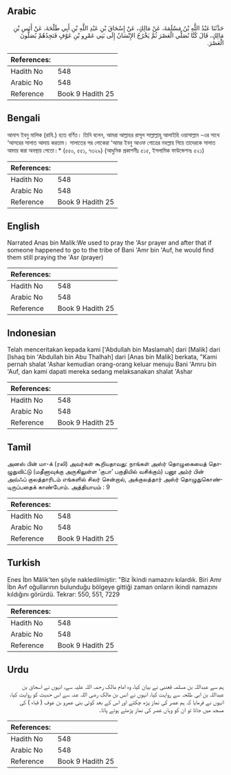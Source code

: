 ## Arabic


<div dir="rtl" lang="ar" style={{fontSize:'larger',backgroundColor:'#f8f9fa',padding:20}}>
حَدَّثَنَا عَبْدُ اللَّهِ بْنُ مَسْلَمَةَ، عَنْ مَالِكٍ، عَنْ إِسْحَاقَ بْنِ عَبْدِ اللَّهِ بْنِ أَبِي طَلْحَةَ، عَنْ أَنَسِ بْنِ مَالِكٍ، قَالَ كُنَّا نُصَلِّي الْعَصْرَ ثُمَّ يَخْرُجُ الإِنْسَانُ إِلَى بَنِي عَمْرِو بْنِ عَوْفٍ فَنَجِدُهُمْ يُصَلُّونَ الْعَصْرَ‏.‏
</div>
<div style={{backgroundColor:'#f8f9fa',padding:20, marginBottom: 10}}><table> <thead> <tr> <th>References:</th> <th></th> </tr> </thead> <tbody><tr><td>Hadith No</td><td>548</td></tr><tr><td>Arabic No</td><td>548</td></tr><tr><td>Reference</td><td>Book 9 Hadith 25</td></tr></tbody></table></div>

## Bengali


<div dir="ltr" lang="bn" style={{fontSize:'larger',backgroundColor:'#f8f9fa',padding:20}}>
আনাস ইবনু মালিক (রাযি.) হতে বর্ণিত। তিনি বলেন, আমরা আল্লাহর রাসূল সাল্লাল্লাহু আলাইহি ওয়াসাল্লাম -এর সাথে ‘আসরের সালাত আদায় করতাম। সালাতের পর লোকেরা ‘আমর ইবনু আওফ গোত্রের মহল্লায় গিয়ে তাদেরকে সালাত আদায় করা অবস্থায় পেতো।* (৫৫০, ৫৫১, ৭৩২৯) (আধুনিক প্রকাশনীঃ ৫১৫, ইসলামিক ফাউন্ডেশনঃ ৫২১)
</div>
<div style={{backgroundColor:'#f8f9fa',padding:20, marginBottom: 10}}><table> <thead> <tr> <th>References:</th> <th></th> </tr> </thead> <tbody><tr><td>Hadith No</td><td>548</td></tr><tr><td>Arabic No</td><td>548</td></tr><tr><td>Reference</td><td>Book 9 Hadith 25</td></tr></tbody></table></div>

## English


<div dir="ltr" lang="en" style={{fontSize:'larger',backgroundColor:'#f8f9fa',padding:20}}>
Narrated Anas bin Malik:We used to pray the 'Asr prayer and after that if someone happened to go to the tribe of Bani 'Amr bin 'Auf, he would find them still praying the 'Asr (prayer)
</div>
<div style={{backgroundColor:'#f8f9fa',padding:20, marginBottom: 10}}><table> <thead> <tr> <th>References:</th> <th></th> </tr> </thead> <tbody><tr><td>Hadith No</td><td>548</td></tr><tr><td>Arabic No</td><td>548</td></tr><tr><td>Reference</td><td>Book 9 Hadith 25</td></tr></tbody></table></div>

## Indonesian


<div dir="ltr" lang="id" style={{fontSize:'larger',backgroundColor:'#f8f9fa',padding:20}}>
Telah menceritakan kepada kami ['Abdullah bin Maslamah] dari [Malik] dari [Ishaq bin 'Abdullah bin Abu Thalhah] dari [Anas bin Malik] berkata, "Kami pernah shalat 'Ashar kemudian orang-orang keluar menuju Bani 'Amru bin 'Auf, dan kami dapati mereka sedang melaksanakan shalat 'Ashar
</div>
<div style={{backgroundColor:'#f8f9fa',padding:20, marginBottom: 10}}><table> <thead> <tr> <th>References:</th> <th></th> </tr> </thead> <tbody><tr><td>Hadith No</td><td>548</td></tr><tr><td>Arabic No</td><td>548</td></tr><tr><td>Reference</td><td>Book 9 Hadith 25</td></tr></tbody></table></div>

## Tamil


<div dir="ltr" lang="ta" style={{fontSize:'larger',backgroundColor:'#f8f9fa',padding:20}}>
அனஸ் பின் மா-க் (ரலி) அவர்கள் கூறியதாவது: நாங்கள் அஸ்ர் தொழுகையைத் தொழுதுவிட்டு (மதீனாவுக்கு அருகிலுள்ள ‘குபா’ பகுதியில் வசிக்கும்) பனூ அம்ர் பின் அவ்ஃப் குலத்தாரிடம் எங்களில் சிலர் சென்றால், அக்குலத்தார் அஸ்ர் தொழுதுகொண்டிருப்பதைக் காண்போம். அத்தியாயம் : 9
</div>
<div style={{backgroundColor:'#f8f9fa',padding:20, marginBottom: 10}}><table> <thead> <tr> <th>References:</th> <th></th> </tr> </thead> <tbody><tr><td>Hadith No</td><td>548</td></tr><tr><td>Arabic No</td><td>548</td></tr><tr><td>Reference</td><td>Book 9 Hadith 25</td></tr></tbody></table></div>

## Turkish


<div dir="ltr" lang="tr" style={{fontSize:'larger',backgroundColor:'#f8f9fa',padding:20}}>
Enes İbn Mâlik'ten şöyle nakledilmiştir: "Biz İkindi namazını kılardık. Biri Amr İbn Avf oğullarının bulunduğu bölgeye gittiği zaman onların ikindi namazını kıldığını görürdü. Tekrar: 550, 551, 7229
</div>
<div style={{backgroundColor:'#f8f9fa',padding:20, marginBottom: 10}}><table> <thead> <tr> <th>References:</th> <th></th> </tr> </thead> <tbody><tr><td>Hadith No</td><td>548</td></tr><tr><td>Arabic No</td><td>548</td></tr><tr><td>Reference</td><td>Book 9 Hadith 25</td></tr></tbody></table></div>

## Urdu


<div dir="rtl" lang="ur" style={{fontSize:'larger',backgroundColor:'#f8f9fa',padding:20}}>
ہم سے عبداللہ بن مسلمہ قعنبی نے بیان کیا، وہ امام مالک رحمہ اللہ علیہ سے، انہوں نے اسحاق بن عبداللہ بن ابی طلحہ سے روایت کیا، انہوں نے انس بن مالک رضی اللہ عنہ سے اس حدیث کو روایت کیا، انہوں نے فرمایا کہ ہم عصر کی نماز پڑھ چکتے اور اس کے بعد کوئی بنی عمرو بن عوف ( قباء ) کی مسجد میں جاتا تو ان کو وہاں عصر کی نماز پڑھتے ہوئے پاتا۔
</div>
<div style={{backgroundColor:'#f8f9fa',padding:20, marginBottom: 10}}><table> <thead> <tr> <th>References:</th> <th></th> </tr> </thead> <tbody><tr><td>Hadith No</td><td>548</td></tr><tr><td>Arabic No</td><td>548</td></tr><tr><td>Reference</td><td>Book 9 Hadith 25</td></tr></tbody></table></div>